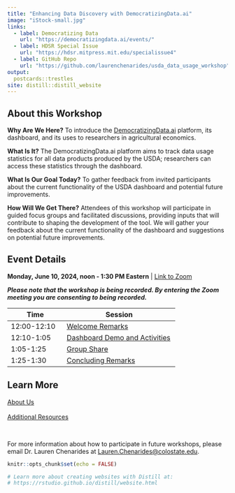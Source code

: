 ```yaml
---
title: "Enhancing Data Discovery with DemocratizingData.ai"
image: "iStock-small.jpg"
links:
  - label: Democratizing Data
    url: "https://democratizingdata.ai/events/"
  - label: HDSR Special Issue
    url: "https://hdsr.mitpress.mit.edu/specialissue4"
  - label: GitHub Repo
    url: "https://github.com/laurenchenarides/usda_data_usage_workshop"
output:
  postcards::trestles
site: distill::distill_website
---
```


## About this Workshop

**Why Are We Here?** To introduce the [DemocratizingData.ai](https://democratizingdata.ai/tools/dashboards/){target="_blank"} platform, its dashboard, and its uses to researchers in agricultural economics. 

**What Is It?** The DemocratizingData.ai platform aims to track data usage statistics for all data products produced by the USDA; researchers can access these statistics through the dashboard.

**What Is Our Goal Today?** To gather feedback from invited participants about the current functionality of the USDA dashboard and potential future improvements. 

**How Will We Get There?** Attendees of this workshop will participate in guided focus groups and facilitated discussions, providing inputs that will contribute to shaping the development of the tool. We will gather your feedback about the current functionality of the dashboard and suggestions on potential future improvements.


## Event Details

**Monday, June 10, 2024, noon - 1:30 PM Eastern** | [Link to Zoom](https://zoom.us/j/98860894544){target="_blank"}

***Please note that the workshop is being recorded. By entering the Zoom meeting you are consenting to being recorded.***

| Time   | Session        |
|--------|----------------|
| 12:00-12:10  | [Welcome Remarks](https://usda-data-usage-workshop.netlify.app/welcome)          | 
| 12:10-1:05   |  [Dashboard Demo and Activities](https://usda-data-usage-workshop.netlify.app/breakout)         | 
| 1:05-1:25    |  [Group Share](https://usda-data-usage-workshop.netlify.app/share)         | 
| 1:25-1:30    | [Concluding Remarks](https://usda-data-usage-workshop.netlify.app/close)         | 


## Learn More

<div class="row"> 
<div class="col-4"> <a href="about.html" class="btn btn-primary btn-block">About Us</a> </div> 
<br>
<div class="col-6"> <a href="resources.html" class="btn btn-primary btn-block">Additional Resources</a> </div> 
</div>

<br>

For more information about how to participate in future workshops, please email Dr. Lauren Chenarides at [Lauren.Chenarides@colostate.edu](Lauren.Chenarides@colostate.edu){target="_blank"}.



```r
knitr::opts_chunk$set(echo = FALSE)

# Learn more about creating websites with Distill at:
# https://rstudio.github.io/distill/website.html

```

